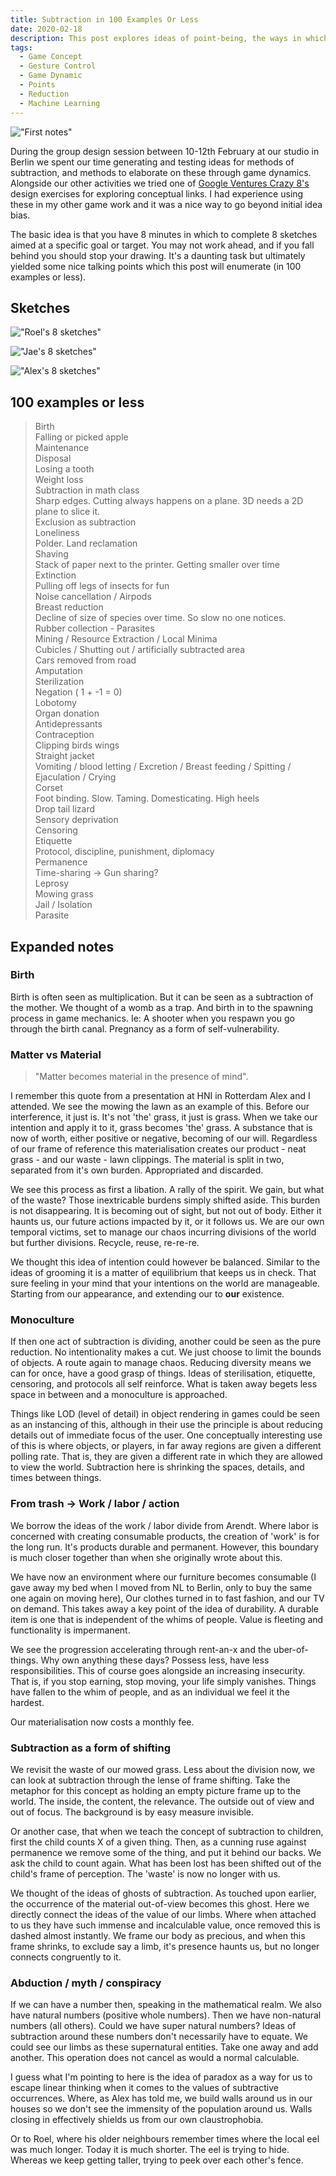 ```yaml
---
title: Subtraction in 100 Examples Or Less
date: 2020-02-18
description: This post explores ideas of point-being, the ways in which values of immaterial work push us away from bodily realities and towards a pointed existence.
tags:
  - Game Concept
  - Gesture Control
  - Game Dynamic
  - Points
  - Reduction
  - Machine Learning
---
```


!["First notes"](./first_notes_flip.jpg)

During the group design session between 10-12th February at our studio in Berlin we spent our time generating and testing ideas for methods of subtraction, and methods to elaborate on these through game dynamics. Alongside our other activities we tried one of [Google Ventures Crazy 8's](https://designsprintkit.withgoogle.com/methodology/phase3-sketch/crazy-eights) design exercises for exploring conceptual links. I had experience using these in my other game work and it was a nice way to go beyond initial idea bias.

The basic idea is that you have 8 minutes in which to complete 8 sketches aimed at a specific goal or target. You may not work ahead, and if you fall behind you should stop your drawing. It's a daunting task but ultimately yielded some nice talking points which this post will enumerate (in 100 examples or less).

## Sketches


!["Roel's 8 sketches"](./roel_drawings_flip.jpg)

<FigureCaption text="Roel's 8 sketches" />

!["Jae's 8 sketches"](./jae_drawings_flip.jpg)

<FigureCaption text="Jae's 8 sketches" />

!["Alex's 8 sketches"](./alex_drawings_flip.jpg)

<FigureCaption text="Alex's 8 sketches" />

## 100 examples or less

> Birth  
> Falling or picked apple  
> Maintenance  
> Disposal  
> Losing a tooth  
> Weight loss  
> Subtraction in math class  
> Sharp edges. Cutting always happens on a plane. 3D needs a 2D plane to slice it.  
> Exclusion as subtraction  
> Loneliness  
> Polder. Land reclamation  
> Shaving  
> Stack of paper next to the printer. Getting smaller over time  
> Extinction  
> Pulling off legs of insects for fun  
> Noise cancellation / Airpods  
> Breast reduction  
> Decline of size of species over time. So slow no one notices.  
> Rubber collection - Parasites  
> Mining / Resource Extraction / Local Minima  
> Cubicles / Shutting out / artificially subtracted area  
> Cars removed from road  
> Amputation  
> Sterilization  
> Negation ( 1 + -1 = 0)  
> Lobotomy  
> Organ donation  
> Antidepressants  
> Contraception  
> Clipping birds wings  
> Straight jacket  
> Vomiting / blood letting / Excretion / Breast feeding / Spitting / Ejaculation / Crying  
> Corset  
> Foot binding. Slow. Taming. Domesticating. High heels  
> Drop tail lizard  
> Sensory deprivation  
> Censoring  
> Etiquette  
> Protocol, discipline, punishment, diplomacy  
> Permanence  
> Time-sharing -> Gun sharing?  
> Leprosy  
> Mowing grass  
> Jail / Isolation  
> Parasite

## Expanded notes

### Birth

Birth is often seen as multiplication. But it can be seen as a subtraction of the mother.
We thought of a womb as a trap. And birth in to the spawning process in game mechanics. Ie: A shooter when you respawn you go through the birth canal. Pregnancy as a form of self-vulnerability.

### Matter vs Material

> "Matter becomes material in the presence of mind".

I remember this quote from a presentation at HNI in Rotterdam Alex and I attended. We see the mowing the lawn as an example of this. Before our interference, it just is. It's not 'the' grass, it just is grass. When we take our intention and apply it to it, grass becomes 'the' grass. A substance that is now of worth, either positive or negative, becoming of our will. Regardless of our frame of reference this materialisation creates our product - neat grass - and our waste - lawn clippings. The material is split in two, separated from it's own burden. Appropriated and discarded.

We see this process as first a libation. A rally of the spirit. We gain, but what of the waste? Those inextricable burdens simply shifted aside. This burden is not disappearing. It is becoming out of sight, but not out of body. Either it haunts us, our future actions impacted by it, or it follows us. We are our own temporal victims, set to manage our chaos incurring divisions of the world but further divisions. Recycle, reuse, re-re-re.

We thought this idea of intention could however be balanced. Similar to the ideas of grooming it is a matter of equilibrium that keeps us in check. That sure feeling in your mind that your intentions on the world are manageable. Starting from our appearance, and extending our to **our** existence.

### Monoculture

If then one act of subtraction is dividing, another could be seen as the pure reduction. No intentionality makes a cut. We just choose to limit the bounds of objects. A route again to manage chaos. Reducing diversity means we can for once, have a good grasp of things. Ideas of sterilisation, etiquette, censoring, and protocols all self reinforce. What is taken away begets less space in between and a monoculture is approached.

Things like LOD (level of detail) in object rendering in games could be seen as an instancing of this, although in their use the principle is about reducing details out of immediate focus of the user. One conceptually interesting use of this is where objects, or players, in far away regions are given a different polling rate. That is, they are given a different rate in which they are allowed to view the world. Subtraction here is shrinking the spaces, details, and times between things.

### From trash -> Work / labor / action

We borrow the ideas of the work / labor divide from Arendt. Where labor is concerned with creating consumable products, the creation of 'work' is for the long run. It's products durable and permanent. However, this boundary is much closer together than when she originally wrote about this.

We have now an environment where our furniture becomes consumable (I gave away my bed when I moved from NL to Berlin, only to buy the same one again on moving here), Our clothes turned in to fast fashion, and our TV on demand. This takes away a key point of the idea of durability. A durable item is one that is independent of the whims of people. Value is fleeting and functionality is impermanent.

We see the progression accelerating through rent-an-x and the uber-of-things. Why own anything these days? Possess less, have less responsibilities. This of course goes alongside an increasing insecurity. That is, if you stop earning, stop moving, your life simply vanishes. Things have fallen to the whim of people, and as an individual we feel it the hardest.

Our materialisation now costs a monthly fee.

### Subtraction as a form of shifting

We revisit the waste of our mowed grass. Less about the division now, we can look at subtraction through the lense of frame shifting. Take the metaphor for this concept as holding an empty picture frame up to the world. The inside, the content, the relevance. The outside out of view and out of focus. The background is by easy measure invisible.

Or another case, that when we teach the concept of subtraction to children, first the child counts X of a given thing. Then, as a cunning ruse against permanence we remove some of the thing, and put it behind our backs. We ask the child to count again. What has been lost has been shifted out of the child's frame of perception. The 'waste' is now no longer with us.

We thought of the ideas of ghosts of subtraction. As touched upon earlier, the occurrence of the material out-of-view becomes this ghost. Here we directly connect the ideas of the value of our limbs. Where when attached to us they have such immense and incalculable value, once removed this is dashed almost instantly. We frame our body as precious, and when this frame shrinks, to exclude say a limb, it's presence haunts us, but no longer connects congruently to it.

### Abduction / myth / conspiracy

If we can have a number then, speaking in the mathematical realm. We also have natural numbers (positive whole numbers). Then we have non-natural numbers (all others). Could we have super natural numbers? Ideas of subtraction around these numbers don't necessarily have to equate. We could see our limbs as these supernatural entities. Take one away and add another. This operation does not cancel as would a normal calculable.

I guess what I'm pointing to here is the idea of paradox as a way for us to escape linear thinking when it comes to the values of subtractive occurrences. Where, as Alex has told me, we build walls around us in our houses so we don't see the immensity of the population around us. Walls closing in effectively shields us from our own claustrophobia.

Or to Roel, where his older neighbours remember times where the local eel was much longer. Today it is much shorter. The eel is trying to hide. Whereas we keep getting taller, trying to peek over each other's fence.
